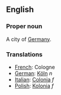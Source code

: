 ==English==

===Proper noun===

A city of [[Germany]].

===Translations===
*[[French]]: Cologne
*[[German]]: [[Köln]] ''n''
*[[Italian]]: [[Colonia]] ''f''
*[[Polish]]: [[Kolonia]] ''f''